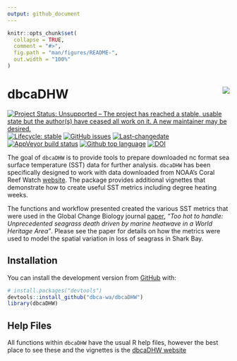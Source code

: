 ```yaml
---
output: github_document
---
```


<!-- README.md is generated from README.Rmd. Please edit that file -->

```r
knitr::opts_chunk$set(
  collapse = TRUE,
  comment = "#>",
  fig.path = "man/figures/README-",
  out.width = "100%"
)
```
# dbcaDHW <img src="man/figures/dbcaDHWlogo2011.png" align="right" style="padding-left:10px;background-color:white;" />

<!-- badges: start -->
[![Project Status: Unsupported – The project has reached a stable, usable state but the author(s) have ceased all work on it. A new maintainer may be desired.](https://www.repostatus.org/badges/latest/unsupported.svg)](https://www.repostatus.org/#unsupported)
[![Lifecycle: stable](https://img.shields.io/badge/lifecycle-stable-brightgreen.svg)](https://www.tidyverse.org/lifecycle/#stable)
[![GitHub issues](https://img.shields.io/github/issues/dbca-wa/dbcaDHW.svg?style=popout)](https://github.com/dbca-wa/dbcaDHW/issues/)
[![Last-changedate](https://img.shields.io/github/last-commit/dbca-wa/dbcaDHW.svg)](https://github.com/dbca-wa/dbcaDHW/commits/master)
[![AppVeyor build status](https://ci.appveyor.com/api/projects/status/github/dbca-wa/dbcaDHW?branch=master&svg=true)](https://ci.appveyor.com/project/dbca-wa/dbcaDHW)
[![Github top language](https://img.shields.io/github/languages/top/dbca-wa/dbcaDHW.svg)](https://github.com/dbca-wa/dbcaDHW/)
[![DOI](https://zenodo.org/badge/276774721.svg)](https://zenodo.org/badge/latestdoi/276774721)
<!-- badges: end -->

The goal of `dbcaDHW` is to provide tools to prepare downloaded nc format sea surface temperature (SST) data for further analysis. `dbcaDHW` has been specifically designed to work with data downloaded from NOAA's Coral Reef Watch [website](https://coralreefwatch.noaa.gov/product/5km/). The package provides additional vignettes that demonstrate how to create useful SST metrics including degree heating weeks.

The functions and workflow presented created the various SST metrics that were used in the Global Change Biology journal [paper](https://onlinelibrary.wiley.com/doi/abs/10.1111/gcb.15065), *"Too hot to handle: Unprecedented seagrass death driven by marine heatwave in a World Heritage Area"*. Please see the paper for details on how the metrics were used to model the spatial variation in loss of seagrass in Shark Bay.

## Installation

You can install the development version from [GitHub](https://github.com/dbca-wa) with:

``` r
# install.packages("devtools")
devtools::install_github("dbca-wa/dbcaDHW")
library(dbcaDHW)
```
## Help Files

All functions within `dbcaDHW` have the usual R help files, however the best place to see these and the vignettes is the [dbcaDHW website](https://dbca-wa.github.io/dbcaDHW/index.html)
